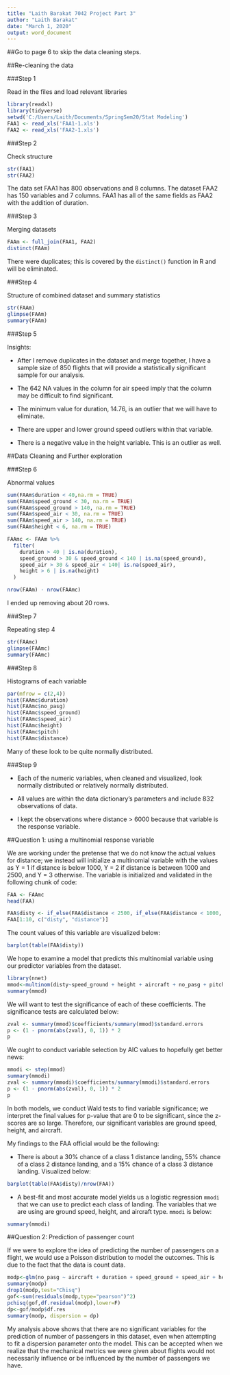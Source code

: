 ---
title: "Laith Barakat 7042 Project Part 3"
author: "Laith Barakat"
date: "March 1, 2020"
output: word_document
---

##Go to page 6 to skip the data cleaning steps. 

##Re-cleaning the data

###Step 1

Read in the files and load relevant libraries

```{r warning=FALSE, message=FALSE}
library(readxl)
library(tidyverse)
setwd('C:/Users/Laith/Documents/SpringSem20/Stat Modeling')
FAA1 <- read_xls('FAA1-1.xls')
FAA2 <- read_xls('FAA2-1.xls')
```


###Step 2

Check structure

```{r}
str(FAA1)
str(FAA2)
```

The data set FAA1 has 800 observations and 8 columns. The dataset FAA2 has 150 variables and 7 columns. FAA1 has all of the same fields as FAA2 with the addition of duration. 

###Step 3

Merging datasets

```{r}
FAAm <- full_join(FAA1, FAA2)
distinct(FAAm)

```

There were duplicates; this is covered by the `distinct()` function in R and will be eliminated.

###Step 4

Structure of combined dataset and summary statistics

```{r}
str(FAAm)
glimpse(FAAm)
summary(FAAm)
```

###Step 5

Insights:

* After I remove duplicates in the dataset and merge together, I have a sample size of 850 flights that will provide a statistically significant sample for our analysis.

* The 642 NA values in the column for air speed imply that the column may be difficult to find significant.

* The minimum value for duration, 14.76, is an outlier that we will have to eliminate.

* There are upper and lower ground speed outliers within that variable. 

* There is a negative value in the height variable. This is an outlier as well. 

##Data Cleaning and Further exploration

###Step 6

Abnormal values

```{r}
sum(FAAm$duration < 40,na.rm = TRUE)
sum(FAAm$speed_ground < 30, na.rm = TRUE)
sum(FAAm$speed_ground > 140, na.rm = TRUE)
sum(FAAm$speed_air < 30, na.rm = TRUE)
sum(FAAm$speed_air > 140, na.rm = TRUE)
sum(FAAm$height < 6, na.rm = TRUE)

FAAmc <- FAAm %>% 
  filter(
    duration > 40 | is.na(duration),
    speed_ground > 30 & speed_ground < 140 | is.na(speed_ground),
    speed_air > 30 & speed_air < 140| is.na(speed_air),
    height > 6 | is.na(height)
  )

nrow(FAAm) - nrow(FAAmc)
```

I ended up removing about 20 rows. 

###Step 7

Repeating step 4

```{r}
str(FAAmc)
glimpse(FAAmc)
summary(FAAmc)
```

###Step 8 

Histograms of each variable

```{r}
par(mfrow = c(2,4))
hist(FAAmc$duration)
hist(FAAmc$no_pasg)
hist(FAAmc$speed_ground)
hist(FAAmc$speed_air)
hist(FAAmc$height)
hist(FAAmc$pitch)
hist(FAAmc$distance)

```

Many of these look to be quite normally distributed.

###Step 9

* Each of the numeric variables, when cleaned and visualized, look normally distributed or relatively normally distributed.

* All values are within the data dictionary's parameters and include 832 observations of data.

* I kept the observations where distance > 6000 because that variable is the response variable.

##Question 1: using a multinomial response variable

We are working under the pretense that we do not know the actual values for distance; we instead will initialize a multinomial variable with the values as Y = 1 if distance is below 1000, Y = 2 if distance is between 1000 and 2500, and Y = 3 otherwise. The variable is initialized and validated in the following chunk of code:

```{r}
FAA <- FAAmc
head(FAA)

FAA$disty <- if_else(FAA$distance < 2500, if_else(FAA$distance < 1000, 1,2),3)
FAA[1:10, c("disty", "distance")]

```

The count values of this variable are visualized below:

```{r}
barplot(table(FAA$disty))
```

We hope to examine a model that predicts this multinomial variable using our predictor variables from the dataset. 

```{r}
library(nnet)        
mmod<-multinom(disty~speed_ground + height + aircraft + no_pasg + pitch,FAA)
summary(mmod)

```

We will want to test the significance of each of these coefficients. The significance tests are calculated below:

```{r}
zval <- summary(mmod)$coefficients/summary(mmod)$standard.errors
p <- (1 - pnorm(abs(zval), 0, 1)) * 2
p
```

We ought to conduct variable selection by AIC values to hopefully get better news:

```{r}
mmodi <- step(mmod)
summary(mmodi)
zval <- summary(mmodi)$coefficients/summary(mmodi)$standard.errors
p <- (1 - pnorm(abs(zval), 0, 1)) * 2
p
```

In both models, we conduct Wald tests to find variable significance; we interpret the final values for p-value that are 0 to be significant, since the z-scores are so large. Therefore, our significant variables are ground speed, height, and aircraft. 

My findings to the FAA official would be the following:

* There is about a 30% chance of a class 1 distance landing, 55% chance of a class 2 distance landing, and a 15% chance of a class 3 distance landing. Visualized below:

```{r echo=FALSE}
barplot(table(FAA$disty)/nrow(FAA))
```

* A best-fit and most accurate model yields us a logistic regression `mmodi` that we can use to predict each class of landing. The variables that we are using are ground speed, height, and aircraft type. `mmodi` is below:

```{r}
summary(mmodi)
```

##Question 2: Prediction of passenger count

If we were to explore the idea of predicting the number of passengers on a flight, we would use a Poisson distribution to model the outcomes. This is due to the fact that the data is count data. 

```{r}
modp<-glm(no_pasg ~ aircraft + duration + speed_ground + speed_air + height + pitch + distance, family=poisson, FAA)
summary(modp)
drop1(modp,test="Chisq")
gof<-sum(residuals(modp,type="pearson")^2)
pchisq(gof,df.residual(modp),lower=F)
dp<-gof/modp$df.res
summary(modp, dispersion = dp)
```

My analysis above shows that there are no significant variables for the prediction of number of passengers in this dataset, even when attempting to fit a dispersion parameter onto the model. This can be accepted when we realize that the mechanical metrics we were given about flights would not necessarily influence or be influenced by the number of passengers we have. 
